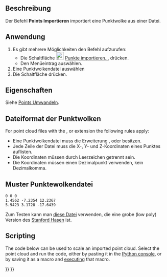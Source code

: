<languages/>

{{Docnav/de
|
|[[Points_Export/de|Exportieren]]
|[[Points_Workbench/de|Points]]
|IconL=
|IconR=Points_Export.svg
|IconC=Workbench_Points.svg
}}

{{GuiCommand/de
|Name=Points Import
|Name/de=Points Importieren
|MenuLocation=Punkte → Punkte importieren...
|Workbenches=[[Points_Workbench/de|Points]]
|SeeAlso=[[Import_Export/de|Import Export]]
}}

<span id="Description"></span>
==Beschreibung==

Der Befehl '''Points Importieren''' importiert eine Punktwolke aus einer Datei.

<span id="Usage"></span>
==Anwendung==

# Es gibt mehrere Möglichkeiten den Befehl aufzurufen:
#* Die Schaltfläche [[Image:Points_Import.svg|24px]] [[Points_Import|Punkte importieren...]] drücken.
#* Den Menüeintrag {{MenuCommand|Punkte → [[Image:Points_Import.svg|16px]] Punkte importieren...}} auswählen.
# Eine Punktwolkendatei auswählen
# Die Schaltfläche {{Button|Öffnen}} drücken.

<span id="Properties"></span>
==Eigenschaften==

Siehe [[Points_Convert/de|Points Umwandeln]].

<span id="Point_cloud_file_format"></span>
==Dateiformat der Punktwolken==

For point cloud files with the {{FileName|.asc}}, {{FileName|.pcd}} or {{FileName|.ply}} extension the following rules apply:

<div class="mw-translate-fuzzy">
* Eine Punktwolkendatei muss die Erweiterung {{FileName|.asc}}, {{FileName|.pcd}} oder {{FileName|.ply}} besitzen.
* Jede Zeile der Datei muss die X-, Y- und Z-Koordinaten eines Punktes auflisten.
* Die Koordinaten müssen durch Leerzeichen getrennt sein.
* Die Koordinaten müssen einen Dezimalpunkt verwenden, kein Dezimalkomma.
</div>

<span id="Sample_point_cloud_file"></span>
==Muster Punktewolkendatei==

 0 0 0
 1.4562 -7.2354 12.2367
 5.9423 3.1728 -17.6439

Zum Testen kann man [https://raw.githubusercontent.com/FreeCAD/Examples/master/Point_cloud_ExampleFiles/PointCloud-Data_Stanford-Bunny.asc diese Datei] verwenden, die eine grobe (low poly) Version des [http://graphics.stanford.edu/data/3Dscanrep/ Stanford Hasen] ist.

==Scripting==

The code below can be used to scale an imported point cloud. Select the point cloud and run the code, either by pasting it in the [[Python_console|Python console]], or by saving it as a macro and [[Std_DlgMacroExecute|executing]] that macro.

{{Code|code=
from PySide import QtWidgets
import FreeCAD as App
import FreeCADGui as Gui

def scale_points(obj, scale_x, scale_y, scale_z):
    mtx = App.Matrix()
    mtx.scale(scale_x, scale_y, scale_z)
    pts = obj.Points.copy()
    pts.transformGeometry(mtx)
    obj.Points = pts
    App.ActiveDocument.recompute()

if Gui.Selection.getSelection():
    obj = Gui.Selection.getSelection()[0]
    if obj.isDerivedFrom("Points::Feature"):
        scale, ok = QtWidgets.QInputDialog.getDouble(
            None,
            "Scale point cloud",
            "Scale:",
            value=1.0,
            decimals=6
        )
        if ok:
            scale_points(obj, scale, scale, scale)
}}


{{Docnav/de
|
|[[Points_Export/de|Exportieren]]
|[[Points_Workbench/de|Points]]
|IconL=
|IconR=Points_Export.svg
|IconC=Workbench_Points.svg
}}

{{Points Tools navi{{#translation:}}}}
{{Userdocnavi{{#translation:}}}}